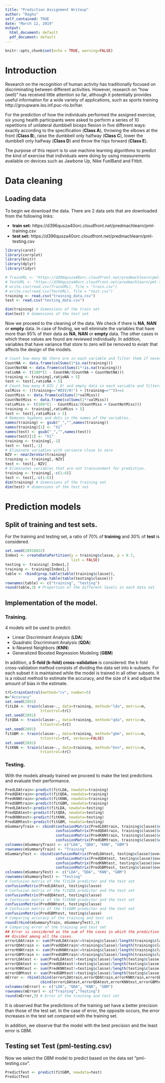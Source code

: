 ---
title: "Prediction Assignment Writeup"
author: "Raghu"
self_contained: TRUE
date: "March 12, 2019"
output:
  html_document: default
  pdf_document: default
---

```{r setup, include=FALSE}
knitr::opts_chunk$set(echo = TRUE, warning=FALSE)
```


# Introduction

Research on the recognition of human activity has traditionally focused on discriminating between different activities. However, research on "how (well)" has received little attention so far, although it potentially provides useful information for a wide variety of applications, such as sports training http://groupware.les.inf.puc-rio.br/har.

For the prediction of how the individuals performed the assigned exercise, six young health participants were asked to perform a series of 10 repetitions of unilateral dumbbell biceps flexion in five different ways: exactly according to the specification (**Class A**), throwing the elbows at the front (**Class B**), raise the dumbbell only halfway (**Class C**), lower the dumbbell only halfway (**Class D**) and throw the hips forward (**Class E**).

The purpose of this report is to use machine learning algorithms to predict the kind of exercise that individuals were doing by using measurements available on devices such as Jawbone Up, Nike FuelBand and Fitbit.



# Data cleaning
## Loading data

To begin we download the data. There are 2 data sets that are downloaded from the following links:

-  **train set:** https://d396qusza40orc.cloudfront.net/predmachlearn/pml-training.csv
- **test set:** https://d396qusza40orc.cloudfront.net/predmachlearn/pml-testing.csv
```{r lib, message=FALSE, warning=FALSE, comment="", cache=T}
library(caret)
library(corrplot)
library(knitr)
library(dplyr)
library(tidyr)
```
```{r load, message=FALSE, warning=FALSE, comment="", cache=T}
# TrainURL <- "https://d396qusza40orc.cloudfront.net/predmachlearn/pml-training.csv"
# TestURL <- "https://d396qusza40orc.cloudfront.net/predmachlearn/pml-testing.csv"
# write.csv(read.csv(TrainURL), file = "train.csv")
# write.csv(read.csv(TestURL), file = "test.csv")
training <- read.csv("training_data.csv")
test <- read.csv("testing_data.csv")
```
```{r dim, message=FALSE, warning=FALSE, comment="", cache=T}
dim(training) # dimensions of the train set
dim(test) # dimensions of the test set
```
Now we proceed to the cleaning of the data. We check if there is **NA**, **NAN** or **empty** data. In case of finding, we will eliminate the variables that have more than 95% of their data as **NA**, **NAN** or **empty** data. The other cases in which these values are found are reviewed individually.
In addition, variables that have variance that store to zero will be removed to eviatr that affects the design of the models.

```{r clean, message=FALSE, warning=FALSE, comment="", cache=T}
# Count how many NA there are in each variable and filter them if necessary
CountNA <- data.frame(colSums(1*is.na(training)))
CountNotNA <- data.frame(colSums(1*!is.na(training)))
ratioNA <- t(100*(1 - CountNA/(CountNA + CountNotNA)))
training <- training[,ratioNA > 5]
test <- test[,ratioNA > 5]
# Count how many # DIV / 0! and empty data in each variable and filters them if necessary
valMiss <- ((training=="#DIV/0!") + (training==""))>=1
CountMiss <- data.frame(colSums(1*valMiss))
CountNotMiss <- data.frame(colSums(1*!valMiss))
ratioMiss <- t(100*(1 - CountMiss/(CountMiss + CountNotMiss)))
training <- training[,ratioMiss > 5]
test <- test[,ratioMiss > 5]
# Removes hyphens and dots in the names of the variables.
names(training) <- gsub("_","",names(training))
names(training)[1] <- "X1"
names(test) <- gsub("_","",names(test))
names(test)[1] <- "X1"
training <- training[,-1]
test <- test[,-1]
# Eliminate variables with variance close to zero
NZV <- nearZeroVar(training)
training <- training[,-NZV]
test <- test[,-NZV]
# Eliminates variables that are not transcendent for prediction.
training <- training[,-c(1:6)]
test <- test[,-c(1:6)]
dim(training) # dimensions of the training set
dim(test) # dimensions of the test set
```


# Prediction models

## Split of training and test sets.

For the training and testing set, a ratio of 70% of **training** and 30% of **test** is considered.

```{r trainset, message=FALSE, warning=FALSE, comment="", cache=T}
set.seed(28916022)
Index1 <- createDataPartition(y = training$classe, p = 0.7,
                              list = FALSE)
testing <- training[-Index1,]
training <- training[Index1,]
table <- rbind(prop.table(table(training$classe)), 
               prop.table(table(testing$classe)))
rownames(table) <- c("training", "testing")
round(table,3) # Proportion of the different levels in each data set
```


## Implementation of the model.
### Training.
4 models will be used to predict:

- Linear Discriminant Analysis (**LDA**)
- Quadratic Discriminant Analysis (**QDA**)
- k-Nearest Neighbors (**KNN**)
- Generalized Boosted Regression Modeling (**GBM**)

In addition, a **5-fold (k-fold) cross-validation** is considered: the k-fold cross-validation method consists of dividing the data set into k-subsets. For each subset it is maintained while the model is trained in all other subsets. It is a robust method to estimate the accuracy, and the size of k and adjust the amount of bias in the estimate.

```{r fit, message=FALSE, warning=FALSE, cache=T, comment="", echo=TRUE, eval=TRUE}
trC=trainControl(method="cv", number=5)
m="Accuracy"
set.seed(2891)
fitLDA <- train(classe~., data=training, method="lda", metric=m,
                trControl=trC)
set.seed(2891)
fitQDA <- train(classe~., data=training, method="qda", metric=m,
                trControl=trC) 
set.seed(2891)
fitGBM <- train(classe~., data=training, method="gbm", metric=m,
                trControl=trC, verbose=FALSE) 
set.seed(2891)
fitKNN <- train(classe~., data=training, method="knn", metric=m,
                trControl=trC)
```

### Testing.

With the models already trained we proceed to make the test predictions and evaluate their performance.

```{r Testing, message=FALSE, warning=FALSE, cache=T, comment="", echo=TRUE, eval=TRUE}
PredLDAtrain<-predict(fitLDA, newdata=training)
PredQDAtrain<-predict(fitQDA, newdata=training)
PredKNNtrain<-predict(fitKNN, newdata=training)
PredGBMtrain<-predict(fitGBM, newdata=training)
PredLDAtest<-predict(fitLDA, newdata=testing)
PredQDAtest<-predict(fitQDA, newdata=testing)
PredKNNtest<-predict(fitKNN, newdata=testing)
PredGBMtest<-predict(fitGBM, newdata=testing)
mSummaryTrain <- cbind(confusionMatrix(PredLDAtrain, training$classe)$overall[1],
                       confusionMatrix(PredQDAtrain, training$classe)$overall[1],
                       confusionMatrix(PredKNNtrain, training$classe)$overall[1],
                       confusionMatrix(PredGBMtrain, training$classe)$overall[1])
colnames(mSummaryTrain) <- c("LDA", "QDA", "KNN", "GBM")
rownames(mSummaryTrain) <- "Training"
mSummaryTest <- cbind(confusionMatrix(PredLDAtest, testing$classe)$overall[1],
                       confusionMatrix(PredQDAtest, testing$classe)$overall[1],
                       confusionMatrix(PredKNNtest, testing$classe)$overall[1],
                       confusionMatrix(PredGBMtest, testing$classe)$overall[1])
colnames(mSummaryTest) <- c("LDA", "QDA", "KNN", "GBM")
rownames(mSummaryTest) <- "Testing"
# Confusion matrix of the fitLDA predictor and the test set
confusionMatrix(PredLDAtest, testing$classe)
# Confusion matrix of the fitQDA predictor and the test set
confusionMatrix(PredQDAtest, testing$classe)
# Confusion matrix of the fitKNN predictor and the test set
confusionMatrix(PredKNNtest, testing$classe)
# Confusion matrix of the fitGBM predictor and the test set
confusionMatrix(PredGBMtest, testing$classe)
# Comparing accuracy of the training and test set
round(rbind(mSummaryTrain, mSummaryTest),3)
# Comparing error of the training and test set
## Error is considered as the sum of the cases in which the prediction differs from the reference,
## divided among all the cases.
errorLDAtrain <- sum(PredLDAtrain!=training$classe)/length(training$classe)
errorQDAtrain <- sum(PredQDAtrain!=training$classe)/length(training$classe)
errorKNNtrain <- sum(PredKNNtrain!=training$classe)/length(training$classe)
errorGBMtrain <- sum(PredGBMtrain!=training$classe)/length(training$classe)
errorLDAtest <- sum(PredLDAtest!=testing$classe)/length(testing$classe)
errorQDAtest <- sum(PredQDAtest!=testing$classe)/length(testing$classe)
errorKNNtest <- sum(PredKNNtest!=testing$classe)/length(testing$classe)
errorGBMtest <- sum(PredGBMtest!=testing$classe)/length(testing$classe)
mError <- rbind(cbind(errorLDAtrain,errorQDAtrain,errorKNNtrain,errorGBMtrain),
                cbind(errorLDAtest,errorQDAtest,errorKNNtest,errorGBMtest))
colnames(mError) <- c("LDA", "QDA", "KNN", "GBM")
rownames(mError) <- c("Training","Testing")
round(mError,3) # Error of the training and test set
```

It is observed that the predictions of the training set have a better precision than those of the test set. In the case of error, the opposite occurs, the error increases in the test set compared with the training set.

In addition, we observe that the model with the best precision and the least error is GBM.

## Testing set Test (pml-testing.csv)

Now we select the GBM model to predict based on the data set "pml-testing.csv".

```{r Test, message=FALSE, warning=FALSE, cache=T, comment="", echo=TRUE, eval=TRUE}
PredictTest <- predict(fitGBM, newdata=test)
PredictTest
```
